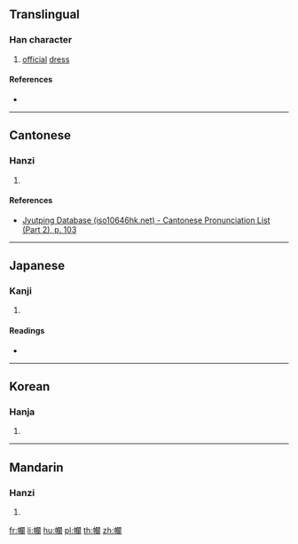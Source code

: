{{character info/new}}
{{also|襴}}
==Translingual==

===Han character===
{{Han char|rn=50|rad=巾|as=17|sn=20|four=|canj=LBANW|ids=⿰巾闌}}

# [[official]] [[dress]]

====References====
* {{Han ref|kx=0338.160|dkj=09147|dj=0645.200|hdz=10758.180|uh=5E71|ud=24177}}

----

==Cantonese==

===Hanzi===
{{yue-hanzi|jyut=[[laan4]]|y=laan4}}

# {{defn|lang=yue|sort=巾17}}

====References====
* [http://www.iso10646hk.net/jp/document/download.jsp Jyutping Database (iso10646hk.net) - Cantonese Pronunciation List (Part 2), p. 103]

----

==Japanese==

===Kanji===
{{ja-kanji|grade=|rs=巾17}}

# {{defn|lang=ja|sort=巾17}}

====Readings====
* {{ja-readings|on=[[らん]] (ran)|kun=[[ながいころも]] (nagaikoromo)}}

----

==Korean==

===Hanja===
{{ko-hanja|hangeul=란|rv=ran|mr=ran}}

# {{defn|lang=ko|sort=巾17}}

----

==Mandarin==

===Hanzi===
{{cmn-hanzi|pin=[[lán]] ([[lan2]])|wg=lan<sup>2</sup>}}

# {{defn|lang=cmn|sort=巾17}}

[[fr:幱]]
[[li:幱]]
[[hu:幱]]
[[pl:幱]]
[[th:幱]]
[[zh:幱]]